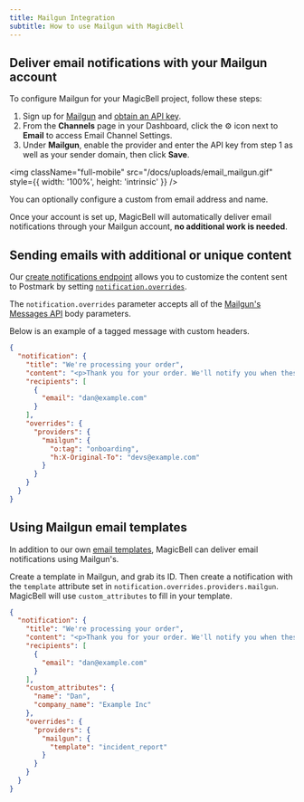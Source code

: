 ```yaml
---
title: Mailgun Integration
subtitle: How to use Mailgun with MagicBell
---
```


## Deliver email notifications with your Mailgun account

To configure Mailgun for your MagicBell project, follow these steps:

1. Sign up for [Mailgun](https://signup.mailgun.com/new/signup) and [obtain an API key](https://help.mailgun.com/hc/en-us/articles/203380100-Where-can-I-find-my-API-key-and-SMTP-credentials-).
1. From the **Channels** page in your Dashboard, click the ⚙ icon next to **Email** to access Email Channel Settings.
1. Under **Mailgun**, enable the provider and enter the API key from step 1 as well as your sender domain, then click **Save**.

<img
  className="full-mobile"
  src="/docs/uploads/email_mailgun.gif"
  style={{ width: '100%', height: 'intrinsic' }}
/>

<Note>You can optionally configure a custom from email address and name.</Note>

Once your account is set up, MagicBell will automatically deliver email notifications through your Mailgun account, **no
additional work is needed**.

## Sending emails with additional or unique content

Our [create notifications endpoint](/docs/rest-api/reference#create-notification)
allows you to customize the content sent to Postmark by setting
[`notification.overrides`](/docs/overrides).

The `notification.overrides` parameter accepts all of the [Mailgun's Messages API](https://documentation.mailgun.com/en/latest/api-sending.html#sending)
body parameters.

Below is an example of a tagged message with custom headers.

```json
{
  "notification": {
    "title": "We're processing your order",
    "content": "<p>Thank you for your order. We'll notify you when these items are ready.</p>",
    "recipients": [
      {
        "email": "dan@example.com"
      }
    ],
    "overrides": {
      "providers": {
        "mailgun": {
          "o:tag": "onboarding",
          "h:X-Original-To": "devs@example.com"
        }
      }
    }
  }
}
```

## Using Mailgun email templates

In addition to our own [email templates](/docs/templates.mdx), MagicBell can deliver email notifications using Mailgun's.

Create a template in Mailgun, and grab its ID. Then create a notification with the `template` attribute set in
`notification.overrides.providers.mailgun`. MagicBell will use `custom_attributes` to fill in your template.

```json
{
  "notification": {
    "title": "We're processing your order",
    "content": "<p>Thank you for your order. We'll notify you when these items are ready.</p>",
    "recipients": [
      {
        "email": "dan@example.com"
      }
    ],
    "custom_attributes": {
      "name": "Dan",
      "company_name": "Example Inc"
    },
    "overrides": {
      "providers": {
        "mailgun": {
          "template": "incident_report"
        }
      }
    }
  }
}
```
